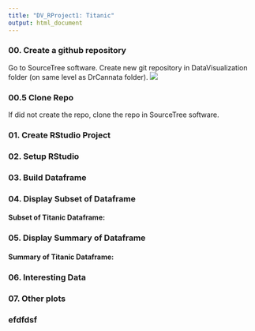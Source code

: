 ```yaml
---
title: "DV_RProject1: Titanic"
output: html_document
---
```


### 00. Create a github repository
Go to SourceTree software. Create new git repository in DataVisualization folder (on same level as DrCannata folder).
![](./creategit00.png)

### 00.5 Clone Repo
If did not create the repo, clone the repo in SourceTree software.

### 01. Create RStudio Project

### 02. Setup RStudio 

### 03. Build Dataframe

### 04. Display Subset of Dataframe

#### Subset of Titanic Dataframe:

### 05. Display Summary of Dataframe

#### Summary of Titanic Dataframe:

### 06. Interesting Data

### 07. Other plots

### efdfdsf

